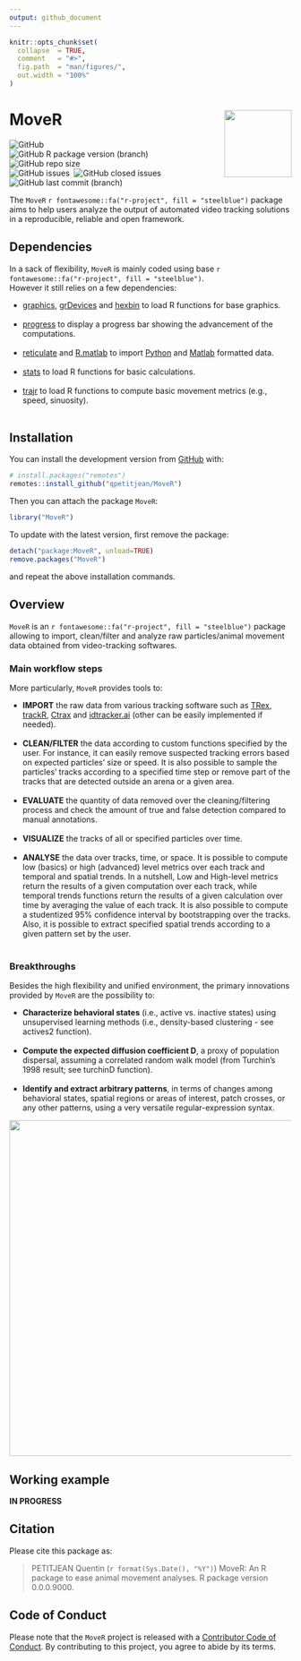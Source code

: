 ```yaml
---
output: github_document
---
```


<!-- README.md is generated from README.Rmd. Please edit that file -->


```r
knitr::opts_chunk$set(
  collapse  = TRUE,
  comment   = "#>",
  fig.path  = "man/figures/",
  out.width = "100%"
)
```



MoveR <img src="man/figures/hexsticker.png" height="120" align="right"/>
=========================================================

<!-- badges: start -->
<img alt="GitHub" src="https://img.shields.io/github/license/qpetitjean/MoveR"><br />
<img alt="GitHub R package version (branch)" src="https://img.shields.io/github/r-package/v/qpetitjean/MoveR/MoveRV1?label=Package%20version"><br />
<img alt="GitHub repo size" src="https://img.shields.io/github/repo-size/qpetitjean/MoveR"><br />
<img alt="GitHub issues" src="https://img.shields.io/github/issues-raw/qpetitjean/MoveR">&nbsp;
<img alt="GitHub closed issues" src="https://img.shields.io/github/issues-closed-raw/qpetitjean/MoveR"><br />
<img alt="GitHub last commit (branch)" src="https://img.shields.io/github/last-commit/qpetitjean/MoveR/MoveRV1">
<!-- badges: end -->


The `MoveR` `r fontawesome::fa("r-project", fill = "steelblue")` package aims to help users analyze the output of automated video tracking solutions in a reproducible, reliable and open framework.

## Dependencies

In a sack of flexibility, `MoveR` is mainly coded using base `r fontawesome::fa("r-project", fill = "steelblue")`.<br />
However it still relies on a few dependencies:<br />
<ul>
<li><a href="https://www.rdocumentation.org/packages/graphics/">graphics</a>, <a href="https://www.rdocumentation.org/packages/grDevices">grDevices</a> and <a href="https://www.rdocumentation.org/packages/hexbin">hexbin</a> to load R functions for base graphics.</li><br />
<li><a href="https://github.com/r-lib/progress">progress</a> to display a progress bar showing the advancement of the computations.</li><br />
<li><a href="https://www.rdocumentation.org/packages/reticulate">reticulate</a> and <a href="https://www.rdocumentation.org/packages/R.matlab">R.matlab</a> to import <a href="https://https://www.python.org/">Python</a> and <a href="https://mathworks.com/products/matlab.html">Matlab</a> formatted data.</li><br />
<li><a href="https://www.rdocumentation.org/packages/stats">stats</a> to load R functions for basic calculations.</li><br />
<li><a href="https://www.rdocumentation.org/packages/trajr">trajr</a> to load R functions to compute basic movement metrics (e.g., speed, sinuosity).</li><br />
</ul>

## Installation

You can install the development version from [GitHub](https://github.com/) with:

```r
# install.packages("remotes")
remotes::install_github("qpetitjean/MoveR")
```

Then you can attach the package `MoveR`:

```r
library("MoveR")
```
To update with the latest version, first remove the package:

```r
detach("package:MoveR", unload=TRUE)
remove.packages("MoveR")
```
and repeat the above installation commands.

## Overview

`MoveR` is an `r fontawesome::fa("r-project", fill = "steelblue")` package allowing to import, clean/filter and analyze raw particles/animal movement data obtained from video-tracking softwares.<br />

### Main workflow steps

More particularly, `MoveR` provides tools to:<br />
<ul>
<li><strong>IMPORT</strong> the raw data from various tracking software such as <a href="https://trex.run">TRex</a>, <a href="https://swarm-lab.github.io/trackR">trackR</a>, <a href="https://ctrax.sourceforge.net/">Ctrax</a> and <a href="https://idtrackerai.readthedocs.io/en/latest/">idtracker.ai</a> (other can be easily implemented if needed).</li><br />
<li><strong>CLEAN/FILTER</strong> the data according to custom functions specified by the user. For instance, it can easily remove suspected tracking errors based on expected particles' size or speed. It is also possible to sample the particles' tracks according to a specified time step or remove part of the tracks that are detected outside an arena or a given area.</li><br />
<li><strong>EVALUATE</strong> the quantity of data removed over the cleaning/filtering process and check the amount of true and false detection compared to manual annotations.</li><br />
<li><strong>VISUALIZE</strong> the tracks of all or specified particles over time.</li><br />
<li><strong>ANALYSE</strong> the data over tracks, time, or space. It is possible to compute low (basics) or high (advanced) level metrics over each track and temporal and spatial trends. In a nutshell, Low and High-level metrics return the results of a given computation over each track, while temporal trends functions return the results of a given calculation over time by averaging the value of each track. It is also possible to compute a studentized 95% confidence interval by bootstrapping over the tracks. Also, it is possible to extract specified spatial trends according to a given pattern set by the user.</li><br />
</ul>
### Breakthroughs

Besides the high flexibility and unified environment, the primary innovations provided by `MoveR` are the possibility to:<br />
<ul>
<li><strong>Characterize behavioral states</strong> (i.e., active vs. inactive states) using unsupervised learning methods (i.e., density-based clustering - see actives2 function).</li><br />
<li><strong>Compute the expected diffusion coefficient D</strong>, a proxy of population dispersal, assuming a correlated random walk model (from Turchin's 1998 result; see turchinD function).</li><br />
<li><strong>Identify and extract arbitrary patterns</strong>, in terms of changes among behavioral states, spatial regions or areas of interest, patch crosses, or any other patterns, using a very versatile regular-expression syntax.</li> 
</ul>
<img src="man/figures/WorkFlowMoveR.png" height="600" align="middle"/>

## Working example

<strong>IN PROGRESS</strong>

## Citation

Please cite this package as: 

> PETITJEAN Quentin (`r format(Sys.Date(), "%Y")`) MoveR: An R 
package to ease animal movement analyses. R package version 0.0.0.9000.


## Code of Conduct

Please note that the `MoveR` project is released with a 
[Contributor Code of Conduct](https://contributor-covenant.org/version/2/0/CODE_OF_CONDUCT.html). 
By contributing to this project, you agree to abide by its terms.
